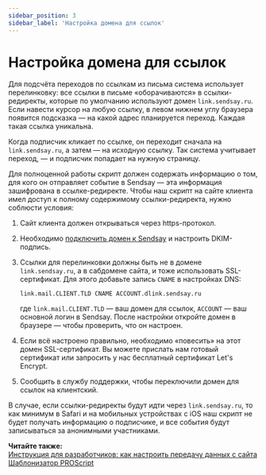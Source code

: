 ```yaml
---
sidebar_position: 3
sidebar_label: 'Настройка домена для ссылок'
---
```



# Настройка домена для ссылок

Для подсчёта переходов по ссылкам из письма система использует перелинковку: все ссылки в письме «оборачиваются» в ссылки-редиректы, которые по умолчанию используют домен `link.sendsay.ru`. Если навести курсор на любую ссылку, в левом нижнем углу браузера появится подсказка — на какой адрес планируется переход. Каждая такая ссылка уникальна.

Когда подписчик кликает по ссылке, он переходит сначала на `link.sendsay.ru`, а затем — на исходную ссылку. Так система учитывает переход, — и подписчик попадает на нужную страницу.

Для полноценной работы скрипт должен содержать информацию о том, для кого он отправляет событие в Sendsay — эта информация зашифрована в ссылке-редиректе. Чтобы наш скрипт на сайте клиента имел доступ к полному содержимому ссылки-редиректа, нужно соблюсти условия:

1. Сайт клиента должен открываться через https-протокол.

2. Необходимо [подключить домен к Sendsay](https://docs.sendsay.ru/email-campaigns/settings/how-to-connect-domain/#как-самостоятельно-подключить-домен) и настроить DKIM-подпись.

3. Ссылки для перелинковки должны быть не в домене `link.sendsay.ru`, а в сабдомене сайта, и тоже использовать SSL-сертификат. Для этого добавьте запись `CNAME` в настройках DNS:

   ```
   link.mail.CLIENT.TLD CNAME ACCOUNT.dlink.sendsay.ru
   ```

   где `link.mail.CLIENT.TLD` — ваш домен для ссылок, `ACCOUNT` — ваш основной логин в Sendsay. После настройки откройте домен в браузере — чтобы проверить, что он настроен.

4. Если всё настроено правильно, необходимо «повесить» на этот домен SSL-сертификат. Вы можете прислать нам готовый сертификат или запросить у нас бесплатный сертификат Let's Encrypt.

5. <SupportLink>Сообщить в службу поддержки</SupportLink>, чтобы переключили домен для ссылок на
   клиентский.

В случае, если ссылки-редиректы будут идти через `link.sendsay.ru`, то как минимум в Safari и на мобильных устройствах с iOS наш скрипт не будет получать информацию о подписчике, и все события будут записываться за анонимными участниками.

**Читайте также:**<br/>
[Инструкция для разработчиков: как настроить передачу данных с сайта](https://docs.sendsay.ru/ecom/how-to-configure-data-transfer)<br/>
[Шаблонизатор PROScript](https://docs.sendsay.ru/ecom/ecom-proscript)
